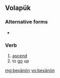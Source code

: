 ==Volapük==

===Alternative forms===
* {{l|vo|bexaynoyn}}

===Verb===
{{infl|vo|verb}}

# [[ascend]]
# to [[go]] up

[[mg:bexänön]]
[[vo:bexänön]]